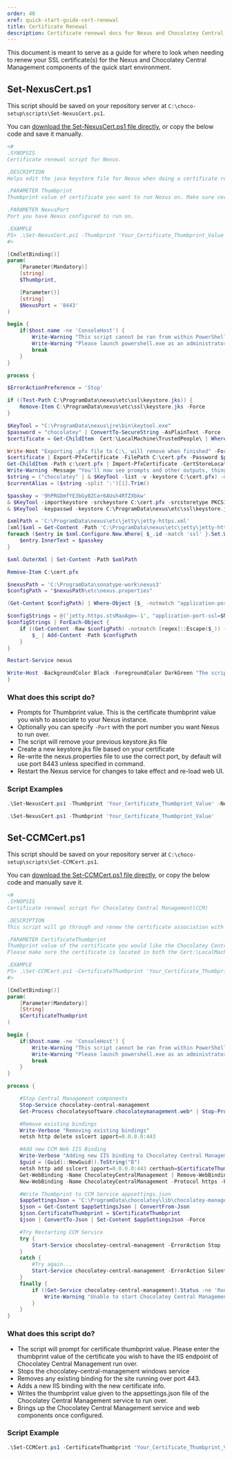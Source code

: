 ```yaml
---
order: 40
xref: quick-start-guide-cert-renewal
title: Certificate Renewal
description: Certificate renewal docs for Nexus and Chocolatey Central Management
---
```


This document is meant to serve as a guide for where to look when needing to renew your SSL certificate(s) for the Nexus and Chocolatey Central Management components of the quick start environment.

## Set-NexusCert.ps1

This script should be saved on your repository server at `C:\choco-setup\scripts\Set-NexusCert.ps1`.

You can [download the Set-NexusCert.ps1 file directly](https://github.com/chocolatey/choco-quickstart-scripts/blob/main/scripts/Set-NexusCert.ps1), or copy the below code and save it manually.

```powershell
<#
.SYNOPSIS
Certificate renewal script for Nexus.

.DESCRIPTION
Helps edit the java keystore file for Nexus when doing a certificate renewal.

.PARAMETER Thumbprint
Thumbprint value of certificate you want to run Nexus on. Make sure certificate is located at Cert:\LocalMachine\TrustedPeople\

.PARAMETER NexusPort
Port you have Nexus configured to run on.

.EXAMPLE
PS> .\Set-NexusCert.ps1 -Thumbprint 'Your_Certificate_Thumbprint_Value' -NexusPort 'Port_Number'
#>

[CmdletBinding()]
param(
    [Parameter(Mandatory)]
    [string]
    $Thumbprint,

    [Parameter()]
    [string]
    $NexusPort = '8443'
)

begin {
    if($host.name -ne 'ConsoleHost') {
        Write-Warning "This script cannot be ran from within PowerShell ISE"
        Write-Warning "Please launch powershell.exe as an administrator, and run this script again"
        break
    }
}

process {

$ErrorActionPreference = 'Stop'

if ((Test-Path C:\ProgramData\nexus\etc\ssl\keystore.jks)) {
    Remove-Item C:\ProgramData\nexus\etc\ssl\keystore.jks -Force
}

$KeyTool = "C:\ProgramData\nexus\jre\bin\keytool.exe"
$password = "chocolatey" | ConvertTo-SecureString -AsPlainText -Force
$certificate = Get-ChildItem  Cert:\LocalMachine\TrustedPeople\ | Where-Object { $_.Thumbprint -eq $Thumbprint } | Sort-Object | Select-Object -First 1

Write-Host "Exporting .pfx file to C:\, will remove when finished" -ForegroundColor Green
$certificate | Export-PfxCertificate -FilePath C:\cert.pfx -Password $password
Get-ChildItem -Path c:\cert.pfx | Import-PfxCertificate -CertStoreLocation Cert:\LocalMachine\My -Exportable -Password $password
Write-Warning -Message "You'll now see prompts and other outputs, things are working as expected, don't do anything"
$string = ("chocolatey" | & $KeyTool -list -v -keystore C:\cert.pfx) -match '^Alias.*'
$currentAlias = ($string -split ':')[1].Trim()

$passkey = '9hPRGDmfYE3bGyBZCer6AUsh4RTZXbkw'
& $KeyTool -importkeystore -srckeystore C:\cert.pfx -srcstoretype PKCS12 -srcstorepass chocolatey -destkeystore C:\ProgramData\nexus\etc\ssl\keystore.jks -deststoretype JKS -alias $currentAlias -destalias jetty -deststorepass $passkey
& $KeyTool -keypasswd -keystore C:\ProgramData\nexus\etc\ssl\keystore.jks -alias jetty -storepass $passkey -keypass chocolatey -new $passkey

$xmlPath = 'C:\ProgramData\nexus\etc\jetty\jetty-https.xml'
[xml]$xml = Get-Content -Path 'C:\ProgramData\nexus\etc\jetty\jetty-https.xml'
foreach ($entry in $xml.Configure.New.Where{ $_.id -match 'ssl' }.Set.Where{ $_.name -match 'password' }) {
    $entry.InnerText = $passkey
}

$xml.OuterXml | Set-Content -Path $xmlPath

Remove-Item C:\cert.pfx

$nexusPath = 'C:\ProgramData\sonatype-work\nexus3'
$configPath = "$nexusPath\etc\nexus.properties"

(Get-Content $configPath) | Where-Object {$_ -notmatch "application-port-ssl="} | Set-Content $configPath

$configStrings = @('jetty.https.stsMaxAge=-1', "application-port-ssl=$NexusPort", 'nexus-args=${jetty.etc}/jetty.xml,${jetty.etc}/jetty-https.xml,${jetty.etc}/jetty-requestlog.xml')
$configStrings | ForEach-Object {
    if ((Get-Content -Raw $configPath) -notmatch [regex]::Escape($_)) {
        $_ | Add-Content -Path $configPath
    }
}

Restart-Service nexus

Write-Host -BackgroundColor Black -ForegroundColor DarkGreen "The script has successfully run and the Nexus service is now rebooting for the changes to take effect."
}
```

### What does this script do?

- Prompts for Thumbprint value. This is the certificate thumbprint value you wish to associate to your Nexus instance.
- Optionally you can specify `-Port` with the port number you want Nexus to run over.
- The script will remove your previous keystore.jks file
- Create a new keystore.jks file based on your certificate
- Re-write the nexus.properties file to use the correct port, by default will use port 8443 unless specified in command.
- Restart the Nexus service for changes to take effect and re-load web UI.

### Script Examples

```powershell
.\Set-NexusCert.ps1 -Thumbprint 'Your_Certificate_Thumbprint_Value' -NexusPort 'Port_Number'
```

```powershell
.\Set-NexusCert.ps1 -Thumbprint 'Your_Certificate_Thumbprint_Value'
```

## Set-CCMCert.ps1

This script should be saved on your repository server at `C:\choco-setup\scripts\Set-CCMCert.ps1`.

You can [download the Set-CCMCert.ps1 file directly](https://github.com/chocolatey/choco-quickstart-scripts/blob/main/scripts/Set-CCMCert.ps1), or copy the below code and manually save it.

```powershell
<#
.SYNOPSIS
Certificate renewal script for Chocolatey Central Management(CCM)

.DESCRIPTION
This script will go through and renew the certificate association with both the Chocolatey Central Management Service and IIS Web hosted dashboard.

.PARAMETER CertificateThumbprint
Thumbprint value of the certificate you would like the Chocolatey Central Management Service and Web to run on.
Please make sure the certificate is located in both the Cert:\LocalMachine\TrustedPeople\ and Cert:\LocalMachine\My certificate stores.

.EXAMPLE
PS> .\Set-CCMCert.ps1 -CertificateThumbprint 'Your_Certificate_Thumbprint_Value'
#>

[CmdletBinding()]
param(
    [Parameter(Mandatory)]
    [String]
    $CertificateThumbprint
)

begin {
    if($host.name -ne 'ConsoleHost') {
        Write-Warning "This script cannot be ran from within PowerShell ISE"
        Write-Warning "Please launch powershell.exe as an administrator, and run this script again"
        break
    }
}

process {

    #Stop Central Management components
    Stop-Service chocolatey-central-management
    Get-Process chocolateysoftware.chocolateymanagement.web* | Stop-Process -ErrorAction SilentlyContinue -Force

    #Remove existing bindings
    Write-Verbose "Removing existing bindings"
    netsh http delete sslcert ipport=0.0.0.0:443

    #Add new CCM Web IIS Binding
    Write-Verbose "Adding new IIS binding to Chocolatey Central Management"
    $guid = [Guid]::NewGuid().ToString("B")
    netsh http add sslcert ipport=0.0.0.0:443 certhash=$CertificateThumbprint certstorename=MY appid="$guid"
    Get-WebBinding -Name ChocolateyCentralManagement | Remove-WebBinding
    New-WebBinding -Name ChocolateyCentralManagement -Protocol https -Port 443 -SslFlags 0 -IpAddress '*'        

    #Write Thumbprint to CCM Service appsettings.json
    $appSettingsJson = 'C:\ProgramData\chocolatey\lib\chocolatey-management-service\tools\service\appsettings.json'
    $json = Get-Content $appSettingsJson | ConvertFrom-Json
    $json.CertificateThumbprint = $CertificateThumbprint
    $json | ConvertTo-Json | Set-Content $appSettingsJson -Force

    #Try Restarting CCM Service
    try {
        Start-Service chocolatey-central-management -ErrorAction Stop
    }
    catch {
        #Try again...
        Start-Service chocolatey-central-management -ErrorAction SilentlyContinue
    }
    finally {
        if ((Get-Service chocolatey-central-management).Status -ne 'Running') {
            Write-Warning "Unable to start Chocolatey Central Management service, please start manually in Services.msc"
        }
    }
}
```

### What does this script do?

- The script will prompt for certificate thumbprint value. Please enter the thumbprint value of the certificate you wish to have the IIS endpoint of Chocolatey Central Management run over.
- Stops the chocolatey-central-management windows service
- Removes any existing binding for the site running over port 443.
- Adds a new IIS binding with the new certificate info.
- Writes the thumbprint value given to the appsettings.json file of the Chocolatey Central Management service to run over.
- Brings up the Chocolatey Central Management service and web components once configured.

### Script Example

```powershell
.\Set-CCMCert.ps1 -CertificateThumbprint 'Your_Certificate_Thumbprint_Value'
```
